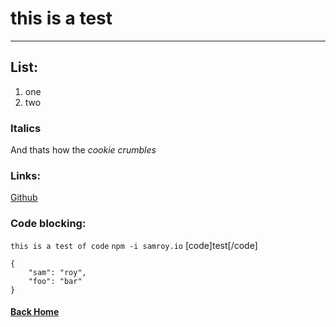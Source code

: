 # this is a test
---

## List:
1. one
2. two

### Italics
And thats how the <em>cookie crumbles</em>

### Links:
[Github](https://github.com/samroy92)

### Code blocking:
`this is a test of code`
`npm -i samroy.io`
[code]test[/code]

```
{
    "sam": "roy",
    "foo": "bar"
}
```

#### [Back Home](/)